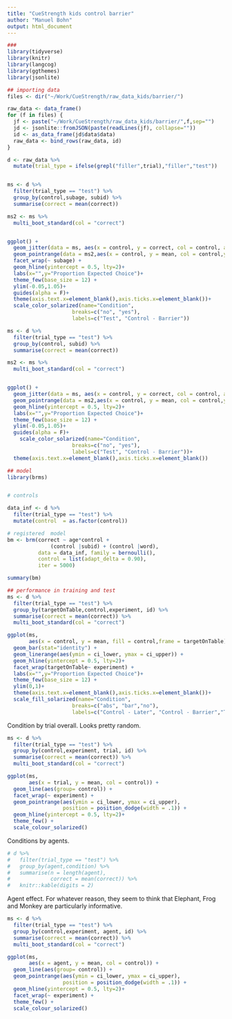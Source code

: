 ```yaml
---
title: "CueStrength kids control barrier"
author: "Manuel Bohn"
output: html_document
---
```


```r
###
library(tidyverse)
library(knitr)
library(langcog)
library(ggthemes)
library(jsonlite)

## importing data
files <- dir("~/Work/CueStrength/raw_data_kids/barrier/")

raw_data <- data_frame()
for (f in files) {
  jf <- paste("~/Work/CueStrength/raw_data_kids/barrier/",f,sep="")
  jd <- jsonlite::fromJSON(paste(readLines(jf), collapse=""))
  id <- as_data_frame(jd$data$data)
  raw_data <- bind_rows(raw_data, id)
}

d <- raw_data %>%
  mutate(trial_type = ifelse(grepl("filler",trial),"filler","test"))



```


```r


ms <- d %>%
  filter(trial_type == "test") %>%
  group_by(control,subage, subid) %>%
  summarise(correct = mean(correct)) 

ms2 <- ms %>%
  multi_boot_standard(col = "correct")


ggplot() +
  geom_jitter(data = ms, aes(x = control, y = correct, col = control, alpha = .5), width = .3,height = .015)+
  geom_pointrange(data = ms2,aes(x = control, y = mean, col = control,ymin = ci_lower, ymax = ci_upper), size = 1)+ 
  facet_wrap(~ subage) +
  geom_hline(yintercept = 0.5, lty=2)+
  labs(x="",y="Proportion Expected Choice")+
  theme_few(base_size = 12) + 
  ylim(-0.05,1.05)+
  guides(alpha = F)+
  theme(axis.text.x=element_blank(),axis.ticks.x=element_blank())+
  scale_color_solarized(name="Condition",
                     breaks=c("no", "yes"),
                     labels=c("Test", "Control - Barrier"))
```

```r


ms <- d %>%
  filter(trial_type == "test") %>%
  group_by(control, subid) %>%
  summarise(correct = mean(correct)) 

ms2 <- ms %>%
  multi_boot_standard(col = "correct")


ggplot() +
  geom_jitter(data = ms, aes(x = control, y = correct, col = control, alpha = .5), width = .3,height = .015)+
  geom_pointrange(data = ms2,aes(x = control, y = mean, col = control,ymin = ci_lower, ymax = ci_upper), size = 1)+ 
  geom_hline(yintercept = 0.5, lty=2)+
  labs(x="",y="Proportion Expected Choice")+
  theme_few(base_size = 12) + 
  ylim(-0.05,1.05)+
  guides(alpha = F)+
    scale_color_solarized(name="Condition",
                     breaks=c("no", "yes"),
                     labels=c("Test", "Control - Barrier"))+
  theme(axis.text.x=element_blank(),axis.ticks.x=element_blank())

```

```r
## model
library(brms)


# controls

data_inf <- d %>%
  filter(trial_type == "test") %>%
  mutate(control  = as.factor(control))

# registered  model
bm <- brm(correct ~ age*control +
              (control |subid) + (control |word), 
          data = data_inf, family = bernoulli(),
          control = list(adapt_delta = 0.90),
          iter = 5000)

summary(bm)
```




```r
## performance in training and test
ms <- d %>%
  filter(trial_type == "test") %>%
  group_by(targetOnTable,control,experiment, id) %>%
  summarise(correct = mean(correct)) %>%
  multi_boot_standard(col = "correct")

ggplot(ms, 
       aes(x = control, y = mean, fill = control,frame = targetOnTable)) +
  geom_bar(stat="identity") + 
  geom_linerange(aes(ymin = ci_lower, ymax = ci_upper)) + 
  geom_hline(yintercept = 0.5, lty=2)+
  facet_wrap(targetOnTable~ experiment) +
  labs(x="",y="Proportion Expected Choice")+
  theme_few(base_size = 12) +
  ylim(0,1)+
  theme(axis.text.x=element_blank(),axis.ticks.x=element_blank())+
  scale_fill_solarized(name="Condition",
                     breaks=c("abs", "bar","no"),
                     labels=c("Control - Later", "Control - Barrier","Test"))

```

Condition by trial overall. Looks pretty random.
```r
ms <- d %>%
  filter(trial_type == "test") %>%
  group_by(control,experiment, trial, id) %>%
  summarise(correct = mean(correct)) %>%
  multi_boot_standard(col = "correct")

ggplot(ms, 
       aes(x = trial, y = mean, col = control)) +
  geom_line(aes(group= control)) + 
  facet_wrap(~ experiment) +
  geom_pointrange(aes(ymin = ci_lower, ymax = ci_upper), 
                  position = position_dodge(width = .1)) + 
  geom_hline(yintercept = 0.5, lty=2)+
  theme_few() + 
  scale_colour_solarized()
```

Conditions by agents.
```r
# d %>%
#   filter(trial_type == "test") %>%
#   group_by(agent,condition) %>%
#   summarise(n = length(agent), 
#             correct = mean(correct)) %>%
#   knitr::kable(digits = 2)
```

Agent effect. For whatever reason, they seem to think that Elephant, Frog and Monkey are particularly informative.
```r
ms <- d %>%
  filter(trial_type == "test") %>%
  group_by(control,experiment, agent, id) %>%
  summarise(correct = mean(correct)) %>%
  multi_boot_standard(col = "correct")

ggplot(ms, 
       aes(x = agent, y = mean, col = control)) +
  geom_line(aes(group= control)) + 
  geom_pointrange(aes(ymin = ci_lower, ymax = ci_upper), 
                  position = position_dodge(width = .1)) + 
  geom_hline(yintercept = 0.5, lty=2)+
  facet_wrap(~ experiment) +
  theme_few() + 
  scale_colour_solarized()
```

